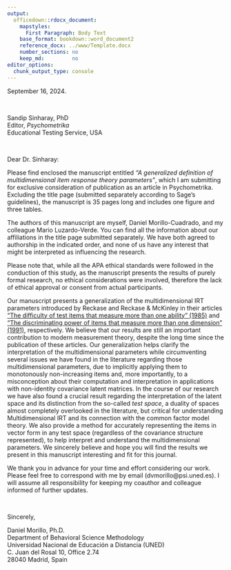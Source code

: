 ```yaml
---
output:
  officedown::rdocx_document:
    mapstyles:
      First Paragraph: Body Text
    base_format: bookdown::word_document2
    reference_docx: ../www/Template.docx
    number_sections: no
    keep_md:         no
editor_options: 
  chunk_output_type: console
---
```


September 16, 2024.

<br>

Sandip Sinharay, PhD \
Editor, *Psychometrika* \
Educational Testing Service, USA

<br>

Dear Dr. Sinharay:

Please find enclosed the manuscript entitled
*"A generalized definition of multidimensional item response theory
parameters"*,
which I am submitting for exclusive consideration of publication as an article
in Psychometrika.
Excluding the title page
(submitted separately according to Sage's guidelines),
the manuscript is 35 pages long and includes one figure and three tables.

The authors of this manuscript are myself, Daniel Morillo-Cuadrado,
and my colleague Mario Luzardo-Verde.
You can find all the information about our affiliations in
the title page submitted separately.
We have both agreed to authorship in the indicated order, and
none of us have any interest that might be interpreted
as influencing the research.

Please note that, while all the APA ethical standards were followed in
the conduction of this study, as
the manuscript presents the results of purely formal research,
no ethical considerations were involved,
therefore the lack of ethical approval or consent from actual participants.

Our manuscript presents a generalization of the multidimensional IRT parameters
introduced by Reckase and Reckase & McKinley in their articles
["The difficulty of test items that measure more than one ability" (1985)][1]
and
["The discriminating power of items that measure more than one dimension"
(1991)][2],
respectively.
We believe that our results are still
an important contribution to modern measurement theory,
despite the long time since the publication of these articles.
Our generalization helps clarify the interpretation of
the multidimensional parameters while circumventing several issues
we have found in the literature regarding those multidimensional parameters,
due to implicitly applying them to monotonously non-increasing items and,
more importantly,
to a misconception about their computation and interpretation in applications
with non-identity covariance latent matrices.
In the course of our research we have also found a crucial result regarding
the interpretation of the latent space and
its distinction from the so-called *test space*,
a duality of spaces almost completely overlooked in the literature,
but critical for understanding Multidimensional IRT and its connection with
the common factor model theory.
We also provide a method for accurately representing the items in vector form
in any test space (regardless of the covariance structure represented),
to help interpret and understand the multidimensional parameters.
We sincerely believe and hope you will find
the results we present in this manuscript interesting and fit for this journal.

[1]: https://doi.org/10.1177/014662168500900409

[2]: https://doi.org/10.1177/014662169101500407

We thank you in advance for your time and effort considering our work.
Please feel free to correspond with me by email (dvmorillo@psi.uned.es).
I will assume all responsibility for keeping
my coauthor and colleague informed of further updates.

<br>

Sincerely,

Daniel Morillo, Ph.D.\
Department of Behavioral Science Methodology \
Universidad Nacional de Educación a Distancia (UNED) \
C. Juan del Rosal 10, Office 2.74 \
28040 Madrid, Spain
